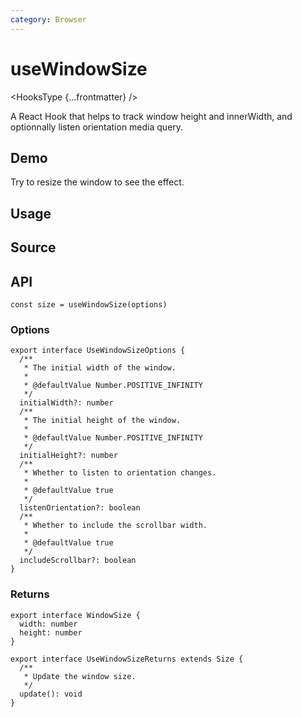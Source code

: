 ```yaml
---
category: Browser
---
```


# useWindowSize


<HooksType {...frontmatter} />

A React Hook that helps to track window height and innerWidth, and optionnally listen orientation media query.

## Demo

Try to resize the window to see the effect.


<App />

## Usage



## Source


<Source />

## API

```tsx
const size = useWindowSize(options)
```

### Options

```tsx
export interface UseWindowSizeOptions {
  /**
   * The initial width of the window.
   *
   * @defaultValue Number.POSITIVE_INFINITY
   */
  initialWidth?: number
  /**
   * The initial height of the window.
   *
   * @defaultValue Number.POSITIVE_INFINITY
   */
  initialHeight?: number
  /**
   * Whether to listen to orientation changes.
   *
   * @defaultValue true
   */
  listenOrientation?: boolean
  /**
   * Whether to include the scrollbar width.
   *
   * @defaultValue true
   */
  includeScrollbar?: boolean
}
```

### Returns

```tsx
export interface WindowSize {
  width: number
  height: number
}

export interface UseWindowSizeReturns extends Size {
  /**
   * Update the window size.
   */
  update(): void
}
```
